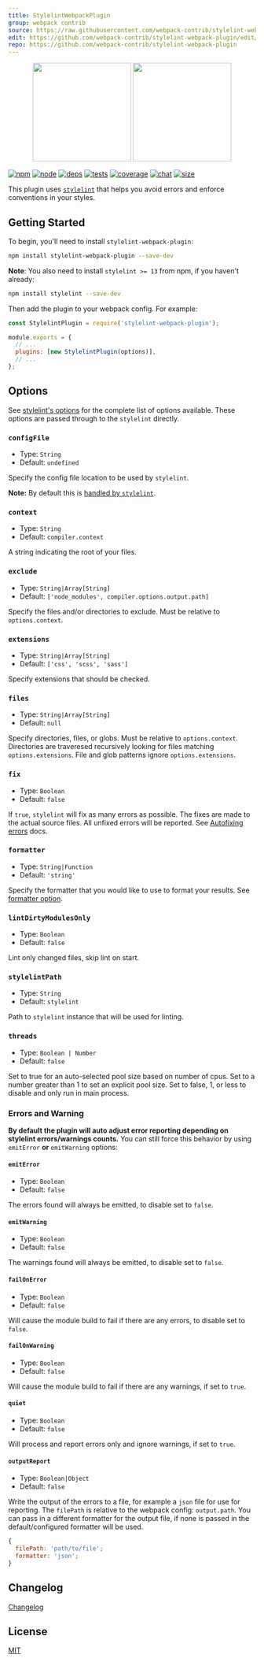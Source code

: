 ```yaml
---
title: StylelintWebpackPlugin
group: webpack contrib
source: https://raw.githubusercontent.com/webpack-contrib/stylelint-webpack-plugin/master/README.md
edit: https://github.com/webpack-contrib/stylelint-webpack-plugin/edit/master/README.md
repo: https://github.com/webpack-contrib/stylelint-webpack-plugin
---
```

<div align="center">
  <a href="https://github.com/stylelint/stylelint"><img width="200" height="200" src="https://cdn.worldvectorlogo.com/logos/stylelint.svg"/></a>
  <a href="https://github.com/webpack/webpack"><img width="200" height="200" src="https://webpack.js.org/assets/icon-square-big.svg"/></a>
</div>

[![npm][npm]][npm-url]
[![node][node]][node-url]
[![deps][deps]][deps-url]
[![tests][tests]][tests-url]
[![coverage][cover]][cover-url]
[![chat][chat]][chat-url]
[![size][size]][size-url]



This plugin uses [`stylelint`](https://stylelint.io/) that helps you avoid errors and enforce conventions in your styles.

## Getting Started

To begin, you'll need to install `stylelint-webpack-plugin`:

```bash
npm install stylelint-webpack-plugin --save-dev
```

**Note**: You also need to install `stylelint >= 13` from npm, if you haven't already:

```bash
npm install stylelint --save-dev
```

Then add the plugin to your webpack config. For example:

```js
const StylelintPlugin = require('stylelint-webpack-plugin');

module.exports = {
  // ...
  plugins: [new StylelintPlugin(options)],
  // ...
};
```

## Options

See [stylelint's options](http://stylelint.io/user-guide/node-api/#options) for the complete list of options available. These options are passed through to the `stylelint` directly.

### `configFile`

- Type: `String`
- Default: `undefined`

Specify the config file location to be used by `stylelint`.

**Note:** By default this is [handled by `stylelint`](http://stylelint.io/user-guide/configuration/).

### `context`

- Type: `String`
- Default: `compiler.context`

A string indicating the root of your files.

### `exclude`

- Type: `String|Array[String]`
- Default: `['node_modules', compiler.options.output.path]`

Specify the files and/or directories to exclude. Must be relative to `options.context`.

### `extensions`

- Type: `String|Array[String]`
- Default: `['css', 'scss', 'sass']`

Specify extensions that should be checked.

### `files`

- Type: `String|Array[String]`
- Default: `null`

Specify directories, files, or globs. Must be relative to `options.context`. Directories are traveresed recursively looking for files matching `options.extensions`. File and glob patterns ignore `options.extensions`.

### `fix`

- Type: `Boolean`
- Default: `false`

If `true`, `stylelint` will fix as many errors as possible. The fixes are made to the actual source files. All unfixed errors will be reported. See [Autofixing errors](https://stylelint.io/user-guide/cli#autofixing-errors) docs.

### `formatter`

- Type: `String|Function`
- Default: `'string'`

Specify the formatter that you would like to use to format your results. See [formatter option](https://stylelint.io/user-guide/node-api#formatter).

### `lintDirtyModulesOnly`

- Type: `Boolean`
- Default: `false`

Lint only changed files, skip lint on start.

### `stylelintPath`

- Type: `String`
- Default: `stylelint`

Path to `stylelint` instance that will be used for linting.

### `threads`

- Type: `Boolean | Number`
- Default: `false`

Set to true for an auto-selected pool size based on number of cpus. Set to a number greater than 1 to set an explicit pool size. Set to false, 1, or less to disable and only run in main process.

### Errors and Warning

**By default the plugin will auto adjust error reporting depending on stylelint errors/warnings counts.**
You can still force this behavior by using `emitError` **or** `emitWarning` options:

#### `emitError`

- Type: `Boolean`
- Default: `false`

The errors found will always be emitted, to disable set to `false`.

#### `emitWarning`

- Type: `Boolean`
- Default: `false`

The warnings found will always be emitted, to disable set to `false`.

#### `failOnError`

- Type: `Boolean`
- Default: `false`

Will cause the module build to fail if there are any errors, to disable set to `false`.

#### `failOnWarning`

- Type: `Boolean`
- Default: `false`

Will cause the module build to fail if there are any warnings, if set to `true`.

#### `quiet`

- Type: `Boolean`
- Default: `false`

Will process and report errors only and ignore warnings, if set to `true`.

#### `outputReport`

- Type: `Boolean|Object`
- Default: `false`

Write the output of the errors to a file, for example a `json` file for use for reporting.
The `filePath` is relative to the webpack config: `output.path`.
You can pass in a different formatter for the output file, if none is passed in the default/configured formatter will be used.

```js
{
  filePath: 'path/to/file';
  formatter: 'json';
}
```

## Changelog

[Changelog](https://github.com/webpack-contrib/stylelint-webpack-plugin/blob/master/CHANGELOG.md)

## License

[MIT](https://github.com/webpack-contrib/stylelint-webpack-plugin/blob/master/LICENSE)

[npm]: https://img.shields.io/npm/v/stylelint-webpack-plugin.svg
[npm-url]: https://npmjs.com/package/stylelint-webpack-plugin
[node]: https://img.shields.io/node/v/stylelint-webpack-plugin.svg
[node-url]: https://nodejs.org
[deps]: https://david-dm.org/webpack-contrib/stylelint-webpack-plugin.svg
[deps-url]: https://david-dm.org/webpack-contrib/stylelint-webpack-plugin
[tests]: https://github.com/webpack-contrib/stylelint-webpack-plugin/workflows/stylelint-webpack-plugin/badge.svg
[tests-url]: https://github.com/webpack-contrib/stylelint-webpack-plugin/actions
[cover]: https://codecov.io/gh/webpack-contrib/stylelint-webpack-plugin/branch/master/graph/badge.svg
[cover-url]: https://codecov.io/gh/webpack-contrib/stylelint-webpack-plugin
[chat]: https://badges.gitter.im/webpack/webpack.svg
[chat-url]: https://gitter.im/webpack/webpack
[size]: https://packagephobia.now.sh/badge?p=stylelint-webpack-plugin
[size-url]: https://packagephobia.now.sh/result?p=stylelint-webpack-plugin
